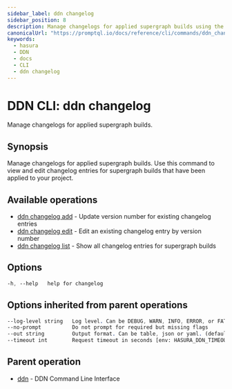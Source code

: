 ```yaml
---
sidebar_label: ddn changelog
sidebar_position: 8
description: Manage changelogs for applied supergraph builds using the DDN CLI
canonicalUrl: "https://promptql.io/docs/reference/cli/commands/ddn_changelog"
keywords:
  - hasura
  - DDN
  - docs
  - CLI
  - ddn changelog
---
```


# DDN CLI: ddn changelog

Manage changelogs for applied supergraph builds.

## Synopsis

Manage changelogs for applied supergraph builds. Use this command to view and edit changelog entries for supergraph builds that have been applied to your project.

## Available operations

- [ddn changelog add](/reference/cli/commands/ddn_changelog_add) - Update version number for existing changelog entries
- [ddn changelog edit](/reference/cli/commands/ddn_changelog_edit) - Edit an existing changelog entry by version number
- [ddn changelog list](/reference/cli/commands/ddn_changelog_list) - Show all changelog entries for supergraph builds

## Options

```sass
-h, --help   help for changelog
```

## Options inherited from parent operations

```sass
--log-level string   Log level. Can be DEBUG, WARN, INFO, ERROR, or FATAL. (default "INFO")
--no-prompt          Do not prompt for required but missing flags
--out string         Output format. Can be table, json or yaml. (default "table")
--timeout int        Request timeout in seconds [env: HASURA_DDN_TIMEOUT] (default 100)
```

## Parent operation

- [ddn](/reference/cli/commands/ddn) - DDN Command Line Interface
